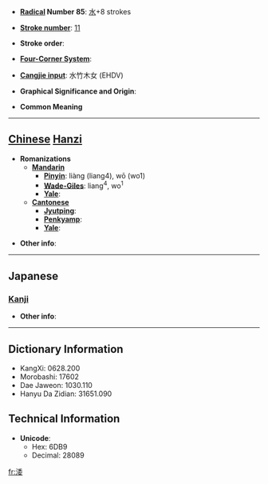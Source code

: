 * '''[[Wiktionary:Chinese radical index| Radical]] Number 85''': [[Wiktionary:Chinese radical index 水|水]]+8 strokes

* '''[[Wiktionary:Chinese total strokes index|Stroke number]]''': [[Wiktionary:Chinese total strokes index 11|11]]

* '''Stroke order''': 

* '''[[Wiktionary:Chinese four corner index|Four-Corner System]]''': 

* '''[[Wiktionary:Chinese Cangjie index|Cangjie input]]''': 水竹木女 (EHDV)

* '''Graphical Significance and Origin''': 

* '''Common Meaning'''

----

== [[Chinese]] [[Hanzi]] ==

* '''Romanizations'''
** '''[[Mandarin]]'''
*** '''[[Pinyin]]''': liàng (liang4), wō (wo1)
*** '''[[Wade-Giles]]''': liang<sup>4</sup>, wo<sup>1</sup>
*** '''[[Yale]]''': 
** '''[[Cantonese]]'''
*** '''[[Jyutping]]''':
*** '''[[Penkyamp]]''': 
*** '''[[Yale]]''': 

* '''Other info''': 

----

==Japanese==
===[[Kanji]]===
{{kanji|on readings=[[わ]] (wa), [[だい]] (dai), [[ね]] (ne), [[い]] (i)|kun readings=[[にごる]] (nigoru), [[ひたす]] (hitasu)}}

* '''Other info''':  

----

== Dictionary Information ==

* KangXi: 0628.200
* Morobashi: 17602
* Dae Jaweon: 1030.110
* Hanyu Da Zidian: 31651.090

== Technical Information ==

* '''Unicode''':
** Hex: 6DB9
** Decimal: 28089

[[fr:涹]]